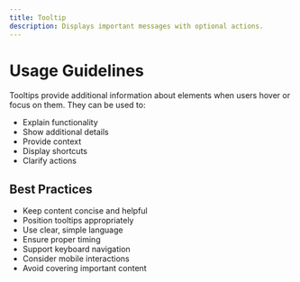 ```yaml
---
title: Tooltip
description: Displays important messages with optional actions.
---
```


# Usage Guidelines

Tooltips provide additional information about elements when users hover or focus on them. They can be used to:
- Explain functionality
- Show additional details
- Provide context
- Display shortcuts
- Clarify actions

## Best Practices
- Keep content concise and helpful
- Position tooltips appropriately
- Use clear, simple language
- Ensure proper timing
- Support keyboard navigation
- Consider mobile interactions
- Avoid covering important content 